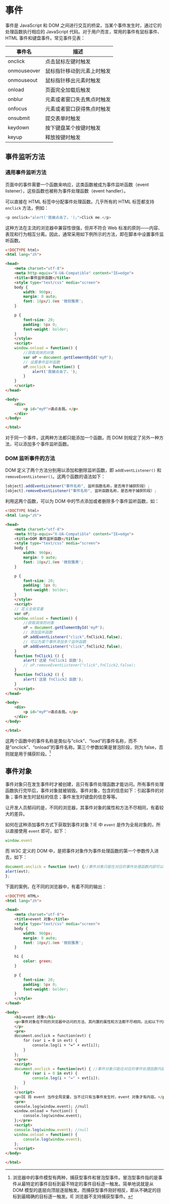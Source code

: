 # 事件

事件是 JavaScript 和 DOM 之间进行交互的桥梁，当某个事件发生时，通过它的处理函数执行相应的 JavaScript 代码。对于用户而言，常用的事件有鼠标事件、HTML 事件和键盘事件。常见事件见表：

|  事件名  |  描述  |
|----------|--------|
| onclick | 点击鼠标左键时触发 |
| onmouseover | 鼠标指针移动到元素上时触发 |
| onmouseout | 鼠标指针移出元素时触发 |
| onload  | 页面完全加载后触发 |
| onblur  | 元素或者窗口失去焦点时触发 |
| onfocus | 元素或者窗口获得焦点时触发 |
| onsubmit| 提交表单时触发 |
| keydown | 按下键盘某个按键时触发 |
| keyup   | 释放按键时触发 |

## 事件监听方法

### 通用事件监听方法

页面中的事件需要一个函数来响应，这类函数被成为事件监听函数（event listener），这些函数也被称为事件处理函数（event handler）。

可以直接在 HTML 标签中分配事件处理函数。几乎所有的 HTML 标签都支持 `onclick` 方法，例如：

``` javascript
<p onclick="alert('我被点击了。');">Click me.</p>
```

这种方法在主流的浏览器中兼容性很强，但并不符合 Web 标准的原则——内容、表现和行为相互分离。因此，通常采用如下例所示的方法，即在脚本中设置事件监听函数。

``` html
<!DOCTYPE html>
<html lang="zh">

<head>
    <meta charset="utf-8">
    <meta http-equiv="X-UA-Compatible" content="IE=edge">
    <title>事件监听函数</title>
    <style type="text/css" media="screen">
    body {
        width: 960px;
        margin: 0 auto;
        font: 18px/1.8em '微软雅黑';
    }

    p {
        font-size: 20;
        padding: 5px 0;
        font-weight: bolder;
    }
    </style>
    <script>
    window.onload = function() {
        //获取具体的对象
        var oP = document.getElementById('myP');
        // 设置事件监听函数
        oP.onclick = function() {
            alert('我被点击了。');
        }
    }
    </script>
</head>

<body>
    <div>
        <p id="myP">请点击我。</p>
    </div>
</body>

</html>
```

对于同一个事件，这两种方法都只能添加一个函数。而 DOM 则规定了另外一种方法，可以添加多个事件监听函数。

### DOM 监听事件的方法

DOM 定义了两个方法分别用以添加和删除监听函数，即 `addEventListener()` 和 `removeEventListener()`。这两个函数的语法如下：

``` javascript
[object].addEventListener("事件名称", 监听函数名称，是否用于捕获阶段）;
[object].removeEventListener("事件名称", 监听函数名称，是否用于捕获阶段）;
```

利用这两个函数，可以为 DOM 中的节点添加或者删除多个事件监听函数，如：

``` html
<!DOCTYPE html>
<html lang="zh">

<head>
    <meta charset="utf-8">
    <meta http-equiv="X-UA-Compatible" content="IE=edge">
    <title>DOM 事件监听函数</title>
    <style type="text/css" media="screen">
    body {
        width: 960px;
        margin: 0 auto;
        font: 18px/1.8em '微软雅黑';
    }

    p {
        font-size: 20;
        padding: 5px 0;
        font-weight: bolder;
    }
    </style>
    <script>
    // 定义全局变量
    var oP;
    window.onload = function() {
        //获取具体的对象
        oP = document.getElementById('myP');
        // 添加监听函数
        oP.addEventListener("click",fnClick1,false);
        // 可以为某个事件添加多个监听函数
        oP.addEventListener("click",fnClick2,false);
    }
    function fnClick1 () {
        alert('这是 fnClick1 函数');
        // oP.removeEventListener("click",fnClick2,false);
    }
    function fnClick2 () {
        alert('这是 fnClick2 函数');
    }
    </script>
</head>

<body>
    <div>
        <p id="myP">请点击我。</p>
    </div>
</body>

</html>
```

这两个函数中的事件名称是类似与"click"、"load"的事件名称，而不是"onclick"、"onload"的事件名称。第三个参数如果是冒泡阶段，则为 false，否则就是用于捕获阶段。[^53]

## 事件对象

事件对象只在发生事件时才被创建，且只有事件处理函数才能访问。所有事件处理函数执行完毕后，事件对象就被销毁。事件对象，包含的信息如下：引起事件的对象；事件发生时鼠标的信息；事件发生时键盘的信息等等。

让开发人员郁闷的是，不同的浏览器，其事件对象的属性和方法不尽相同，有着较大的差异。

如何在这种添加事件方式下获取到事件对象？IE 中 `event` 是作为全局对象的，所以直接使用 `event` 即可，如下：

```js
window.event
```

而 W3C 定义的 DOM 中，是把事件对象作为事件处理函数的第一个参数传入进去，如下：

```js
document.onclick = function (evt) {//事件对象只能在对应的事件处理函数内部可以访问到
alert(evt);
};
```

下面的案例，在不同的浏览器中，有着不同的输出：

```html
<!DOCTYPE HTML>
<html lang="zh">

<head>
    <meta charset="utf-8">
    <title>event 对象</title>
    <style type="text/css" media="screen">
    body {
        width: 960px;
        margin: 0 auto;
        font: 18px/1.8em '微软雅黑';
    }

    h1 {
        color: green;
    }

    p {
        font-size: 20;
        padding: 5px 0;
        font-weight: bolder;
    }
    </style>
</head>

<body>
    <h1>event 对象</h1>
    <p>事件对象在不同的浏览器中访问的方法、其内置的属性和方法都不尽相同。比如以下代码在 IE 中无效：
    </p>
    <pre>
    document.onclick = function(evt) {
        for (var i = 0 in evt) {
            console.log(i + "=" + evt[i]);
        }
    };
    </pre>
    <script>
    document.onclick = function(evt) { //事件对象只能在对应的事件处理函数内部可以访问到
        for (var i = 0 in evt) {
            console.log(i + "=" + evt[i]);
        }
    };
    </script>
    <p>IE 将 event 当作全局变量，当不过只有当事件发生时，event 对象才有内容。</p>
    <pre>
    console.log(window.event); //null
    window.onload = function() {
        console.log(window.event);
    };</pre>
    <script>
    console.log(window.event); //null
    window.onload = function() {
        console.log(window.event);
    };
    </script>
</body>

</html>
```

[^53]: 浏览器中的事件模型有两种，捕获型事件和冒泡型事件。冒泡型事件指的是事件从最特定的事件目标到最不特定的事件目标逐一触发。简单地说就是从 DOM 模型的底层向顶层逐层触发。而捕获型事件刚好相反，即从不确定的目标到最精确的目标逐一触发。IE 浏览器不支持捕获型事件。
